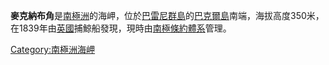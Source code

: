 {{coord|66|56|S|163|14|E|source:GNIS|display=title}}

'''麥克納布角'''是[[南極洲|南極洲]]的海岬，位於[[巴雷尼群島|巴雷尼群島]]的[[巴克爾島|巴克爾島]]南端，海拔高度350米，在1839年由[[英國|英國]]捕鯨船發現，現時由[[南極條約體系|南極條約體系]]管理。

{{Antarctica-geo-stub}}
[[Category:南極洲海岬|Category:南極洲海岬]]